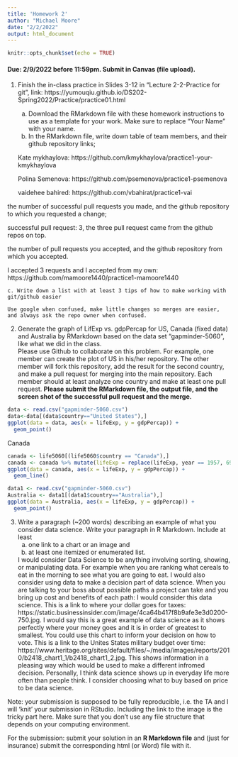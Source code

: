 ---
title: 'Homework 2'
author: "Michael Moore"
date: "2/2/2022"
output: html_document
---

```{r setup, include=FALSE}
knitr::opts_chunk$set(echo = TRUE)
```

#### Due: 2/9/2022 before 11:59pm. Submit in Canvas (file upload).

1. Finish the in-class practice in Slides 3-12 in "Lecture 2-2-Practice for git", link: https://yumouqiu.github.io/DS202-Spring2022/Practice/practice01.html  
    a. Download the RMarkdown file with these homework instructions to use as a template for your work. Make sure to replace "Your Name" with your name.  
    b. In the RMarkdown file, write down table of team members, and their github repository links;   
    
    Kate mykhaylova:  https://github.com/kmykhaylova/practice1-your-kmykhaylova
    
    Polina Semenova:  https://github.com/psemenova/practice1-psemenova
    
    vaidehee bahired: https://github.com/vbahirat/practice1-vai
    
the number of successful pull requests you made, and the github repository to which you requested a change;  

successful pull request: 3, the three pull request came from the github repos on top.

the number of pull requests you accepted, and the github repository from which you accepted.  

I accepted 3 requests and I accepted from my own: https://github.com/mamoore1440/practice1-mamoore1440

    c. Write down a list with at least 3 tips of how to make working with git/github easier  
    
    Use google when confused, make little changes so merges are easier, and always ask the repo owner when confused.

2. Generate the graph of LifExp vs. gdpPercap for US, Canada (fixed data) and Australia by RMarkdown based on the data set "gapminder-5060", like what we did in the class.  
Please use Github to collaborate on this problem. For example, one member can create the plot of US in his/her repository. The other member will fork this repository, add the result for the second country, and make a pull request for merging into the main repository. Each member should at least analyze one country and make at least one pull request. **Please submit the RMarkdown file, the output file, and the screen shot of the successful pull request and the merge.**
```{r}
data <- read.csv("gapminder-5060.csv")
data<-data[(data$country=="United States"),]
ggplot(data = data, aes(x = lifeExp, y = gdpPercap)) +
  geom_point()
```

Canada
```{r}
canada <- life5060[(life5060$country == "Canada"),]
canada <- canada %>% mutate(lifeExp = replace(lifeExp, year == 1957, 69.96))
ggplot(data = canada, aes(x = lifeExp, y = gdpPercap)) +
  geom_line()
```

```{r}
data1 <- read.csv("gapminder-5060.csv")
Australia <- data1[(data1$country=="Australia"),]
ggplot(data = Australia, aes(x = lifeExp, y = gdpPercap)) +
  geom_point()
```

3. Write a paragraph (~200 words) describing an example of what you consider data science. Write your paragraph in R Markdown. Include at least 
    a. one link to a chart or an image and 
    b. at least one itemized or enumerated list.
    
    I would consider Data Science to be anything involving sorting, showing, or manipulating data. For example when you are ranking what cereals to eat in the morning to see what you are going to eat. I would also consider using data to make a decision part of data science. When you are talking to your boss about possible paths a project can take and you bring up cost and benefits of each path: I would consider this data science. This is a link to where your dollar goes for taxes: https://static.businessinsider.com/image/4ca64b417f8b9afe3e3d0200-750.jpg. I would say this is a great example of data science as it shows perfectly where your money goes and it is in order of greatest to smallest. You could use this chart to inform your decision on how to vote. This is a link to the Unites States military budget over time: https://www.heritage.org/sites/default/files/~/media/images/reports/2010/b2418_chart1_1/b2418_chart1_2.jpg. This shows information in a pleasing way which would be used to make a different infromed decision. Personally, I think data science shows up in everyday life more often than people think. I consider choosing what to buy based on price to be data science. 
    

Note: your submission is supposed to be fully reproducible, i.e. the TA and I will 'knit' your submission in RStudio. Including the link to the image is the tricky part here. Make sure that you don't use any file structure that depends on your computing environment.


For the submission: submit your solution in an **R Markdown file** and (just for insurance) submit the corresponding html (or Word) file with it. 
